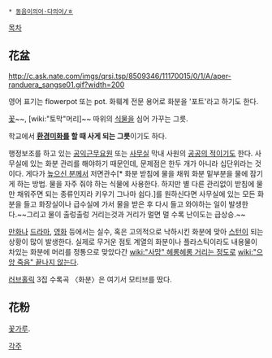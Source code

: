  * [[동음이의어·다의어/ㅎ]]

[[목차]]
== 花盆 ==
http://c.ask.nate.com/imgs/qrsi.tsp/8509346/11170015/0/1/A/aper-randuera_sangse01.gif?width=200

영어 표기는 flowerpot 또는 pot. 화훼계 전문 용어로 화분을 '포트'라고 하기도 한다.

[[꽃]]~~, [wiki:"토막"머리]~~ 따위의 [[식물]]을 심어 가꾸는 그릇.

학교에서 '''[[환경]][[미화]]를 할 때 사게 되는 그릇'''이기도 하다.

행정보조를 하고 있는 [[공익근무요원]] 또는 [[사무실]] 막내 사원의 [[공공의 적]]이기도 한다. 사무실에 있는 화분 관리를 해야하기 때문인데, 문제점은 한두 개가 아니라 십단위라는 것이다. 게다가 [[높으신 분]]께서 저면관수[* 화분 받침에 물을 채워 화분 밑부분을 물에 잠기게 하는 방법. 물을 자주 줘야 하는 식물에 사용한다. 하지만 별 다른 관리없이 받침에 물 만 채워주면 되는 종류인지라 키우기 그나마 쉽다.]를 원하신다면 사무실에 있는 모든 화분을 들고 화장실이나 급수실에 가서 물을 받은 후 다시 들고 와야하는 일이 발생한다.~~그리고 물이 출렁출렁 거리는것과 거리가 멀면 멀 수록 난이도는 급상승.~~

[[만화]]나 [[드라마]], [[영화]] 등에서는 실수, 혹은 고의적으로 낙하시킨 화분에 맞아 [[스턴]]이 되는 상황이 많이 발생한다. 실제로 무거운 점토 계열의 화분이나 플라스틱이라도 내용물이 차있는 화분에 머리를 정통으로 맞았다간 [[wiki:"사망" 헤롱헤롱 거리는 정도로]] [[wiki:"으앙 죽음" 끝나지 않는다]].

[[러브홀릭]] 3집 수록곡 〈화분〉은 여기서 모티브를 땄다.

== 花粉 ==
[[꽃]][[가루]].

[[각주]]
